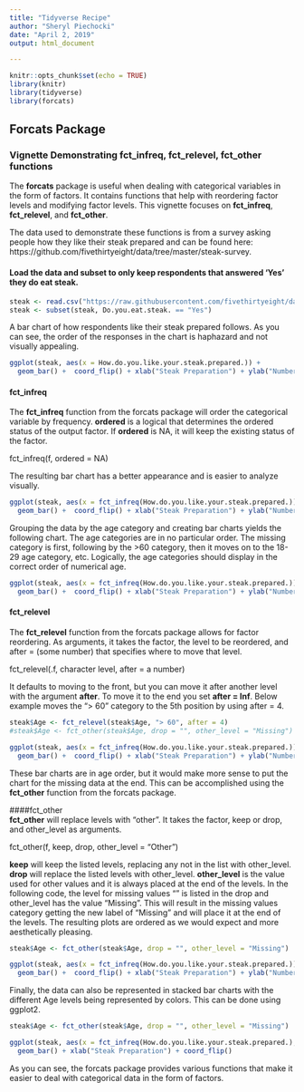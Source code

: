 ```yaml
---
title: "Tidyverse Recipe"
author: "Sheryl Piechocki"
date: "April 2, 2019"
output: html_document

---
```


```r
knitr::opts_chunk$set(echo = TRUE)
library(knitr)
library(tidyverse)
library(forcats)
```

## Forcats Package  
### Vignette Demonstrating fct_infreq, fct_relevel, fct_other functions  

The **forcats** package is useful when dealing with categorical variables in the form of factors.  It contains functions that help with reordering factor levels and modifying factor levels.  This vignette focuses on **fct_infreq**, **fct_relevel**, and **fct_other**. 

The data used to demonstrate these functions is from a survey asking people how they like their steak prepared and can be found here: https://github.com/fivethirtyeight/data/tree/master/steak-survey.  

#### Load the data and subset to only keep respondents that answered 'Yes' they do eat steak.    

```r
steak <- read.csv("https://raw.githubusercontent.com/fivethirtyeight/data/master/steak-survey/steak-risk-survey.csv")
steak <- subset(steak, Do.you.eat.steak. == "Yes")
```

A bar chart of how respondents like their steak prepared follows. As you can see, the order of the responses in the chart is haphazard and not visually appealing.    

```r
ggplot(steak, aes(x = How.do.you.like.your.steak.prepared.)) + 
  geom_bar() +  coord_flip() + xlab("Steak Preparation") + ylab("Number of Respondents")
```

#### fct_infreq  
The **fct_infreq** function from the forcats package will order the categorical variable by frequency.  **ordered** is a logical that determines the ordered status of the output factor.  If **ordered** is NA, it will keep the existing status of the factor.  

fct_infreq(f, ordered = NA)  

The resulting bar chart has a better appearance and is easier to analyze visually.  
```r
ggplot(steak, aes(x = fct_infreq(How.do.you.like.your.steak.prepared.))) + 
  geom_bar() +  coord_flip() + xlab("Steak Preparation") + ylab("Number of Respondents")
```

Grouping the data by the age category and creating bar charts yields the following chart.  The age categories are in no particular order.  The missing category is first, following by the >60 category, then it moves on to the 18-29 age category, etc.  Logically, the age categories should display in the correct order of numerical age.  
```r
ggplot(steak, aes(x = fct_infreq(How.do.you.like.your.steak.prepared.))) + 
  geom_bar() +  coord_flip() + xlab("Steak Preparation") + ylab("Number of Respondents") + facet_wrap(~Age)
```

#### fct_relevel  
The **fct_relevel** function from the forcats package allows for factor reordering.  As arguments, it takes the factor, the level to be reordered, and after = (some number) that specifies where to move that level.  

fct_relevel(.f, character level, after = a number)  

It defaults to moving to the front, but you can move it after another level with the argument **after**. To move it to the end you set **after = Inf**.  Below example moves the "> 60" category to the 5th position by using after = 4.   
```r

steak$Age <- fct_relevel(steak$Age, "> 60", after = 4)
#steak$Age <- fct_other(steak$Age, drop = "", other_level = "Missing")

ggplot(steak, aes(x = fct_infreq(How.do.you.like.your.steak.prepared.))) + 
  geom_bar() +  coord_flip() + xlab("Steak Preparation") + ylab("Number of Respondents") + facet_wrap(~Age)

```

These bar charts are in age order, but it would make more sense to put the chart for the missing data at the end.  This can be accomplished using the **fct_other** function from the forcats package.  

####fct_other  
**fct_other** will replace levels with "other".  It takes the factor, keep or drop, and other_level as arguments.  

fct_other(f, keep, drop, other_level = "Other")  

**keep** will keep the listed levels, replacing any not in the list with other_level.  **drop** will replace the listed levels with other_level.  **other_level** is the value used for other values and it is always placed at the end of the levels.  In the following code, the level for missing values "" is listed in the drop and other_level has the value "Missing".  This will result in the missing values category getting the new label of "Missing" and will place it at the end of the levels.  The resulting plots are ordered as we would expect and more aesthetically pleasing.   
```r

steak$Age <- fct_other(steak$Age, drop = "", other_level = "Missing")

ggplot(steak, aes(x = fct_infreq(How.do.you.like.your.steak.prepared.))) + 
  geom_bar() +  coord_flip() + xlab("Steak Preparation") + ylab("Number of Respondents") + facet_wrap(~Age)

```

Finally, the data can also be represented in stacked bar charts with the different Age levels being represented by colors. This can be done using ggplot2.  

```r

steak$Age <- fct_other(steak$Age, drop = "", other_level = "Missing")

ggplot(steak, aes(x = fct_infreq(How.do.you.like.your.steak.prepared.), fill=Age)) + 
  geom_bar() + xlab("Steak Preparation") + coord_flip() 

```


As you can see, the forcats package provides various functions that make it easier to deal with categorical data in the form of factors.   
